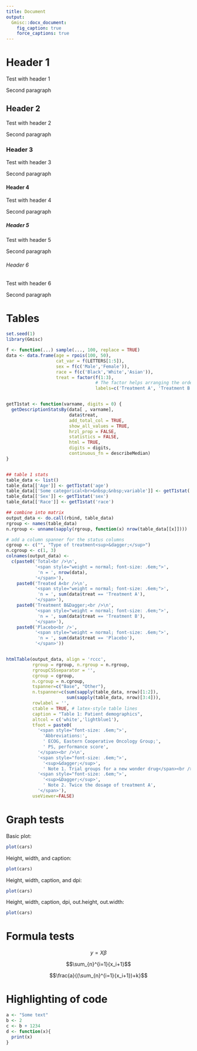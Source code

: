 ```yaml
---
title: Document
output:
  Gmisc::docx_document:
    fig_caption: true
    force_captions: true
---
```


# Header 1

Test with header 1

Second paragraph

## Header 2

Test with header 2

Second paragraph

### Header 3

Test with header 3

Second paragraph

#### Header 4

Test with header 4

Second paragraph

##### Header 5

Test with header 5

Second paragraph

###### Header 6

Test with header 6

Second paragraph

# Tables

```r
set.seed(1)
library(Gmisc)

f <- function(...) sample(..., 100, replace = TRUE)
data <- data.frame(age = rpois(100, 50),
                   cat_var = f(LETTERS[1:5]),
                   sex = f(c('Male','Female')),
                   race = f(c('Black','White','Asian')),
                   treat = factor(f(1:3),
                                  # The factor helps arranging the order
                                  labels=c('Treatment A', 'Treatment B', 'Placebo')))


getT1stat <- function(varname, digits = 0) {
  getDescriptionStatsBy(data[ , varname],
                        data$treat,
                        add_total_col = TRUE, 
                        show_all_values = TRUE,
                        hrzl_prop = FALSE,
                        statistics = FALSE,
                        html = TRUE,
                        digits = digits,
                        continuous_fn = describeMedian)
}


## table 1 stats
table_data <- list()
table_data[['Age']] <- getT1stat('age')
table_data[['Some categorical<br>&nbsp;&nbsp;variable']] <- getT1stat('cat_var')
table_data[['Sex']] <- getT1stat('sex')
table_data[['Race']] <- getT1stat('race')

## combine into matrix
output_data <- do.call(rbind, table_data)
rgroup <- names(table_data)
n.rgroup <- unname(sapply(rgroup, function(x) nrow(table_data[[x]])))

# add a column spanner for the status columns
cgroup <- c("", "Type of treatment<sup>&dagger;</sup>")
n.cgroup <- c(1, 3) 
colnames(output_data) <-
  c(paste0('Total<br />\n',
           '<span style="weight = normal; font-size: .6em;">',
            'n = ', nrow(data),
           '</span>'),
    paste0('Treated A<br />\n',
           '<span style="weight = normal; font-size: .6em;">',
            'n = ', sum(data$treat == 'Treatment A'),
           '</span>'),
    paste0('Treatment B&Dagger;<br />\n',
           '<span style="weight = normal; font-size: .6em;">',
            'n = ', sum(data$treat == 'Treatment B'),
           '</span>'),
    paste0('Placebo<br />',
           '<span style="weight = normal; font-size: .6em;">',
            'n = ', sum(data$treat == 'Placebo'),
           '</span>'))


htmlTable(output_data, align = 'rccc',
          rgroup = rgroup, n.rgroup = n.rgroup,
          rgroupCSSseparator = '',
          cgroup = cgroup,
          n.cgroup = n.cgroup,
          tspanner=c("Base", "Other"),
          n.tspanner=c(sum(sapply(table_data, nrow)[1:2]),
                       sum(sapply(table_data, nrow)[3:4])),
          rowlabel = '',
          ctable = TRUE, # latex-style table lines
          caption = "Table 1: Patient demographics",
          altcol = c('white','lightblue1'),
          tfoot = paste0(
            '<span style="font-size: .6em;">',
              'Abbreviations:',
              ' ECOG, Eastern Cooperative Oncology Group;',
              ' PS, performance score',
            '</span><br />\n',
            '<span style="font-size: .6em;">',
              '<sup>&dagger;</sup>',
              ' Note 1. Trial groups for a new wonder drug</span><br />\n',
            '<span style="font-size: .6em;">',
              '<sup>&Dagger;</sup>',
              ' Note 2. Twice the dosage of treatment A',
            '</span>'),
          useViewer=FALSE)
```

# Graph tests

Basic plot:

```r
plot(cars)
```

Height, width, and caption:

```r
plot(cars)
```

Height, width, caption, and dpi:

```r
plot(cars)
```


Height, width, caption, dpi, out.height, out.width:

```r
plot(cars)
```

# Formula tests

$$y=X\beta$$

$$\sum_{n}^{i=1}{x_i+1}$$

$$\frac{a}{(\sum_{n}^{i=1}{x_i+1})+k}$$

# Highlighting of code

```r
a <- "Some text"
b <- 2
c <- b + 1234
d <- function(x){
  print(x)
}
```

